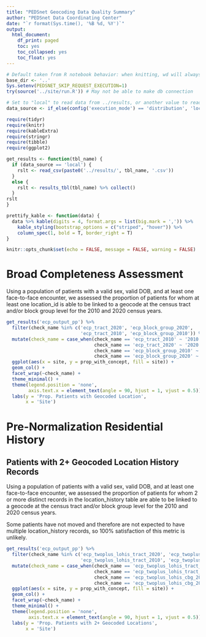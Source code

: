 ```yaml
---
title: "PEDSnet Geocoding Data Quality Summary"
author: "PEDSnet Data Coordinating Center"
date: "`r format(Sys.time(), '%B %d, %Y')`"
output:
  html_document:
    df_print: paged
    toc: yes
    toc_collapsed: yes
    toc_float: yes
---
```


```r
# Default taken from R notebook behavior: when knitting, wd will always be location of notebook
base_dir <- '..'
Sys.setenv(PEDSNET_SKIP_REQUEST_EXECUTION=1)
try(source('../site/run.R')) # May not be able to make db connection

# Set to "local" to read data from ../results, or another value to read from db
data_source <- if_else(config('execution_mode') == 'distribution', 'local', 'not_local')

require(tidyr)
require(knitr)
require(kableExtra)
require(stringr)
require(tibble)
require(ggplot2)

get_results <- function(tbl_name) {
  if (data_source == 'local') {
    rslt <- read_csv(paste0('../results/', tbl_name, '.csv'))
  }
  else {
    rslt <- results_tbl(tbl_name) %>% collect()
  }
rslt
}

prettify_kable <- function(data) {
  data %>% kable(digits = 4, format.args = list(big.mark = ',')) %>% 
    kable_styling(bootstrap_options = c("striped", "hover")) %>% 
    column_spec(1, bold = T, border_right = T)
}

knitr::opts_chunk$set(echo = FALSE, message = FALSE, warning = FALSE)

```

# Broad Completeness Assessment

Using a population of patients with a valid sex, valid DOB, and at least one face-to-face encounter, we assessed the proportion of patients for whom at least one location_id is able to be linked to a geocode at the census tract and/or block group level for the 2010 and 2020 census years.

```r

get_results('ecp_output_pp') %>%
  filter(check_name %in% c('ecp_tract_2020', 'ecp_block_group_2020',
                           'ecp_tract_2010', 'ecp_block_group_2010')) %>%
  mutate(check_name = case_when(check_name == 'ecp_tract_2010' ~ '2010 Census Tract',
                                check_name == 'ecp_tract_2020' ~ '2020 Census Tract',
                                check_name == 'ecp_block_group_2010' ~ '2010 Census Block Group',
                                check_name == 'ecp_block_group_2020' ~ '2020 Census Block Group')) %>%
  ggplot(aes(x = site, y = prop_with_concept, fill = site)) +
  geom_col() +
  facet_wrap(~check_name) +
  theme_minimal() +
  theme(legend.position = 'none',
        axis.text.x = element_text(angle = 90, hjust = 1, vjust = 0.5)) +
  labs(y = 'Prop. Patients with Geocoded Location',
       x = 'Site')

```

# Pre-Normalization Residential History

## Patients with 2+ Geocoded Location History Records

Using a population of patients with a valid sex, valid DOB, and at least one face-to-face encounter, we assessed the proportion of patients for whom 2 or more distinct records in the location_history table are able to be linked to a geocode at the census tract and/or block group level for the 2010 and 2020 census years.

Some patients have not moved and therefore are not expected to have multiple location_history records, so 100% satisfaction of this metric is unlikely. 

```r

get_results('ecp_output_pp') %>%
  filter(check_name %in% c('ecp_twoplus_lohis_tract_2020', 'ecp_twoplus_lohis_cbg_2020',
                           'ecp_twoplus_lohis_tract_2010', 'ecp_twoplus_lohis_cbg_2010')) %>%
  mutate(check_name = case_when(check_name == 'ecp_twoplus_lohis_tract_2010' ~ '2010 Census Tract',
                                check_name == 'ecp_twoplus_lohis_tract_2020' ~ '2020 Census Tract',
                                check_name == 'ecp_twoplus_lohis_cbg_2010' ~ '2010 Census Block Group',
                                check_name == 'ecp_twoplus_lohis_cbg_2020' ~ '2020 Census Block Group')) %>%
  ggplot(aes(x = site, y = prop_with_concept, fill = site)) +
  geom_col() +
  facet_wrap(~check_name) +
  theme_minimal() +
  theme(legend.position = 'none',
        axis.text.x = element_text(angle = 90, hjust = 1, vjust = 0.5)) +
  labs(y = 'Prop. Patients with 2+ Geocoded Locations',
       x = 'Site')

```
